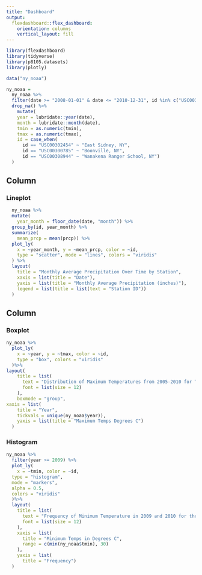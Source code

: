```yaml
---
title: "Dashboard"
output: 
  flexdashboard::flex_dashboard:
    orientation: columns
    vertical_layout: fill
---
```


```r
library(flexdashboard)
library(tidyverse)
library(p8105.datasets)
library(plotly)
```


```r
data("ny_noaa")

ny_noaa = 
  ny_noaa %>% 
  filter(date >= "2008-01-01" & date <= "2010-12-31", id %in% c("USC00302454", "USC00300785", "USC00308944"))%>% 
  drop_na() %>% 
    mutate(
    year = lubridate::year(date),
    month = lubridate::month(date),
    tmin = as.numeric(tmin),
    tmax = as.numeric(tmax),
    id = case_when(
      id == "USC00302454" ~ "East Sidney, NY",
      id == "USC00300785" ~ "Boonville, NY",
      id == "USC00308944" ~ "Wanakena Ranger School, NY")
  )
```

Column {data-width=600}
-----------------------------------------------------------------------

### Lineplot

```r
  ny_noaa %>% 
  mutate(
    year_month = floor_date(date, "month")) %>%
  group_by(id, year_month) %>%
  summarize(
    mean_prcp = mean(prcp)) %>%
  plot_ly(
    x = ~year_month, y = ~mean_prcp, color = ~id,
    type = "scatter", mode = "lines", colors = "viridis"
  ) %>%
  layout(
    title = "Monthly Average Precipitation Over Time by Station",
    xaxis = list(title = "Date"),
    yaxis = list(title = "Monthly Average Precipitation (inches)"),
    legend = list(title = list(text = "Station ID"))
  )
```

Column {data-width=400}
-----------------------------------------------------------------------

### Boxplot

```r
ny_noaa %>%
  plot_ly(
    x = ~year, y = ~tmax, color = ~id,
    type = "box", colors = "viridis"
  )%>%
layout(
    title = list(
      text = "Distribution of Maximum Temperatures from 2005-2010 for Three NY Monitors",
      font = list(size = 12)
    ), 
    boxmode = "group",
xaxis = list(
    title = "Year",
    tickvals = unique(ny_noaa$year)),
    yaxis = list(title = "Maximum Temps Degrees C")
  )
```

### Histogram

```r
ny_noaa %>% 
  filter(year >= 2009) %>% 
  plot_ly(
    x = ~tmin, color = ~id,
  type = "histogram", 
  mode = "markers", 
  alpha = 0.5, 
  colors = "viridis"
  )%>%
  layout(
    title = list(
      text = "Frequency of Minimum Temperature in 2009 and 2010 for three NY Monitors",
      font = list(size = 12) 
    ),
    xaxis = list(
      title = "Minimum Temps in Degrees C", 
      range = c(min(ny_noaa$tmin), 30)
    ),
    yaxis = list(
      title = "Frequency")
  )
```


